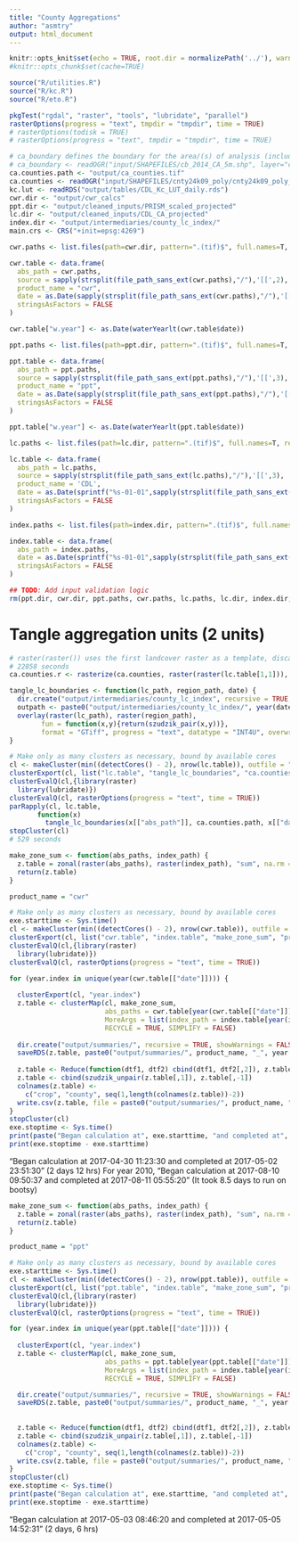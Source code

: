 ```yaml
---
title: "County Aggregations"
author: "asmtry"
output: html_document
---
```


```r
knitr::opts_knit$set(echo = TRUE, root.dir = normalizePath('../'), warning = TRUE, collapse = TRUE)
#knitr::opts_chunk$set(cache=TRUE)
```

```r
source("R/utilities.R")
source("R/kc.R")
source("R/eto.R")

pkgTest("rgdal", "raster", "tools", "lubridate", "parallel")
rasterOptions(progress = "text", tmpdir = "tmpdir", time = TRUE)
# rasterOptions(todisk = TRUE)
# rasterOptions(progress = "text", tmpdir = "tmpdir", time = TRUE)
```

```r
# ca_boundary defines the boundary for the area/(s) of analysis (includes counties)
# ca_boundary <- readOGR("input/SHAPEFILES/cb_2014_CA_5m.shp", layer="cb_2014_CA_5m")
ca.counties.path <- "output/ca_counties.tif"
ca.counties <- readOGR("input/SHAPEFILES/cnty24k09_poly/cnty24k09_poly_s100.shp")
kc.lut <- readRDS("output/tables/CDL_Kc_LUT_daily.rds")
cwr.dir <- "output/cwr_calcs"
ppt.dir <- "output/cleaned_inputs/PRISM_scaled_projected"
lc.dir <- "output/cleaned_inputs/CDL_CA_projected"
index.dir <- "output/intermediaries/county_lc_index/"
main.crs <- CRS("+init=epsg:4269")
```

```r
cwr.paths <- list.files(path=cwr.dir, pattern=".(tif)$", full.names=T, recursive=TRUE)

cwr.table <- data.frame(
  abs_path = cwr.paths,
  source = sapply(strsplit(file_path_sans_ext(cwr.paths),"/"),'[[',2),
  product_name = "cwr",
  date = as.Date(sapply(strsplit(file_path_sans_ext(cwr.paths),"/"),'[[',4), format="%Y-%m-%d"),
  stringsAsFactors = FALSE
)

cwr.table["w.year"] <- as.Date(waterYearlt(cwr.table$date))

ppt.paths <- list.files(path=ppt.dir, pattern=".(tif)$", full.names=T, recursive=TRUE)

ppt.table <- data.frame(
  abs_path = ppt.paths,
  source = sapply(strsplit(file_path_sans_ext(ppt.paths),"/"),'[[',3),
  product_name = "ppt",
  date = as.Date(sapply(strsplit(file_path_sans_ext(ppt.paths),"/"),'[[',5), format="%Y-%m-%d"),
  stringsAsFactors = FALSE
)

ppt.table["w.year"] <- as.Date(waterYearlt(ppt.table$date))

lc.paths <- list.files(path=lc.dir, pattern=".(tif)$", full.names=T, recursive=TRUE)

lc.table <- data.frame(
  abs_path = lc.paths,
  source = sapply(strsplit(file_path_sans_ext(lc.paths),"/"),'[[',3),
  product_name = 'CDL',
  date = as.Date(sprintf("%s-01-01",sapply(strsplit(file_path_sans_ext(lc.paths),"/"),'[[',4)), format="%F"),
  stringsAsFactors = FALSE
)

index.paths <- list.files(path=index.dir, pattern=".(tif)$", full.names=T, recursive=TRUE)

index.table <- data.frame(
  abs_path = index.paths,
  date = as.Date(sprintf("%s-01-01",sapply(strsplit(file_path_sans_ext(index.paths),"/"),'[[',4)), format="%F"),
  stringsAsFactors = FALSE
)

## TODO: Add input validation logic
rm(ppt.dir, cwr.dir, ppt.paths, cwr.paths, lc.paths, lc.dir, index.dir, index.paths)
```

# Tangle aggregation units (2 units)
```r
# raster(raster()) uses the first landcover raster as a template, discarding values
# 22858 seconds
ca.counties.r <- rasterize(ca.counties, raster(raster(lc.table[1,1])), 'NUM', fun = 'last', filename = "output/ca_counties.tif")
```


```r
tangle_lc_boundaries <- function(lc_path, region_path, date) {
  dir.create("output/intermediaries/county_lc_index", recursive = TRUE, showWarnings = FALSE)
  outpath <- paste0("output/intermediaries/county_lc_index/", year(date), ".tif")
  overlay(raster(lc_path), raster(region_path), 
        fun = function(x,y){return(szudzik_pair(x,y))}, 
        format = "GTiff", progress = "text", datatype = "INT4U", overwrite = TRUE, filename = outpath, forcefun = TRUE)
}

# Make only as many clusters as necessary, bound by available cores
cl <- makeCluster(min((detectCores() - 2), nrow(lc.table)), outfile = "debug.txt")
clusterExport(cl, list("lc.table", "tangle_lc_boundaries", "ca.counties.path", "szudzik_pair"))
clusterEvalQ(cl,{library(raster)
  library(lubridate)})
clusterEvalQ(cl, rasterOptions(progress = "text", time = TRUE))
parRapply(cl, lc.table,
       function(x) 
         tangle_lc_boundaries(x[["abs_path"]], ca.counties.path, x[["date"]]))
stopCluster(cl)
# 529 seconds
```


```r
make_zone_sum <- function(abs_paths, index_path) {
  z.table = zonal(raster(abs_paths), raster(index_path), "sum", na.rm = TRUE, progress = "text")
  return(z.table)
}

product_name = "cwr"

# Make only as many clusters as necessary, bound by available cores
exe.starttime <- Sys.time()
cl <- makeCluster(min((detectCores() - 2), nrow(cwr.table)), outfile = "debug.txt")
clusterExport(cl, list("cwr.table", "index.table", "make_zone_sum", "product_name"))
clusterEvalQ(cl,{library(raster)
  library(lubridate)})
clusterEvalQ(cl, rasterOptions(progress = "text", time = TRUE))

for (year.index in unique(year(cwr.table[["date"]]))) {
  
  clusterExport(cl, "year.index")
  z.table <- clusterMap(cl, make_zone_sum,
                        abs_paths = cwr.table[year(cwr.table[["date"]]) == year.index,][["abs_path"]],
                        MoreArgs = list(index_path = index.table[year(index.table[["date"]]) == year.index,][["abs_path"]]),
                        RECYCLE = TRUE, SIMPLIFY = FALSE)
           
  dir.create("output/summaries/", recursive = TRUE, showWarnings = FALSE)
  saveRDS(z.table, paste0("output/summaries/", product_name, "_", year.index, ".rds"))
  
  z.table <- Reduce(function(dtf1, dtf2) cbind(dtf1, dtf2[,2]), z.table)
  z.table <- cbind(szudzik_unpair(z.table[,1]), z.table[,-1])
  colnames(z.table) <- 
    c("crop", "county", seq(1,length(colnames(z.table))-2))
  write.csv(z.table, file = paste0("output/summaries/", product_name, "_", year.index, ".csv"))
}
stopCluster(cl)
exe.stoptime <- Sys.time()
print(paste("Began calculation at", exe.starttime, "and completed at", exe.stoptime))
print(exe.stoptime - exe.starttime)
```

"Began calculation at 2017-04-30 11:23:30 and completed at 2017-05-02 23:51:30" (2 days 12 hrs)
For year 2010, "Began calculation at 2017-08-10 09:50:37 and completed at 2017-08-11 05:55:20"
(It took 8.5 days to run on bootsy)

```r
make_zone_sum <- function(abs_paths, index_path) {
  z.table = zonal(raster(abs_paths), raster(index_path), "sum", na.rm = TRUE, progress = "text")
  return(z.table)
}

product_name = "ppt"

# Make only as many clusters as necessary, bound by available cores
exe.starttime <- Sys.time()
cl <- makeCluster(min((detectCores() - 2), nrow(ppt.table)), outfile = "debug.txt")
clusterExport(cl, list("ppt.table", "index.table", "make_zone_sum", "product_name"))
clusterEvalQ(cl,{library(raster)
  library(lubridate)})
clusterEvalQ(cl, rasterOptions(progress = "text", time = TRUE))

for (year.index in unique(year(ppt.table[["date"]]))) {
  
  clusterExport(cl, "year.index")
  z.table <- clusterMap(cl, make_zone_sum,
                        abs_paths = ppt.table[year(ppt.table[["date"]]) == year.index,][["abs_path"]],
                        MoreArgs = list(index_path = index.table[year(index.table[["date"]]) == year.index,][["abs_path"]]),
                        RECYCLE = TRUE, SIMPLIFY = FALSE)

  dir.create("output/summaries/", recursive = TRUE, showWarnings = FALSE)
  saveRDS(z.table, paste0("output/summaries/", product_name, "_", year.index, ".rds"))
  
  
  z.table <- Reduce(function(dtf1, dtf2) cbind(dtf1, dtf2[,2]), z.table)
  z.table <- cbind(szudzik_unpair(z.table[,1]), z.table[,-1])
  colnames(z.table) <- 
    c("crop", "county", seq(1,length(colnames(z.table))-2))
  write.csv(z.table, file = paste0("output/summaries/", product_name, "_", year.index, ".csv"))
}
stopCluster(cl)
exe.stoptime <- Sys.time()
print(paste("Began calculation at", exe.starttime, "and completed at", exe.stoptime))
print(exe.stoptime - exe.starttime)
```

"Began calculation at 2017-05-03 08:46:20 and completed at 2017-05-05 14:52:31" (2 days, 6 hrs)

